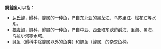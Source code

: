 '''鲟鳇鱼'''可以指：
* [[达氏鳇|达氏鳇]]，鱘科、鳇属的一种鱼，产自东北亚的黑龙江、乌苏里江、松花江等水系。
* [[裸腹鲟|裸腹鲟]]，鲟科、鱘屬的一种鱼，产自中亚、西亚和东欧的鹹海、里海、黑海、乌拉尔河等水域。
* 鲟鱼（鱘科中除鳇属以外的鱼类）和鳇鱼（鳇属）的杂交鱼种。

{{disambig|Cat=三字物種消歧義|X}}